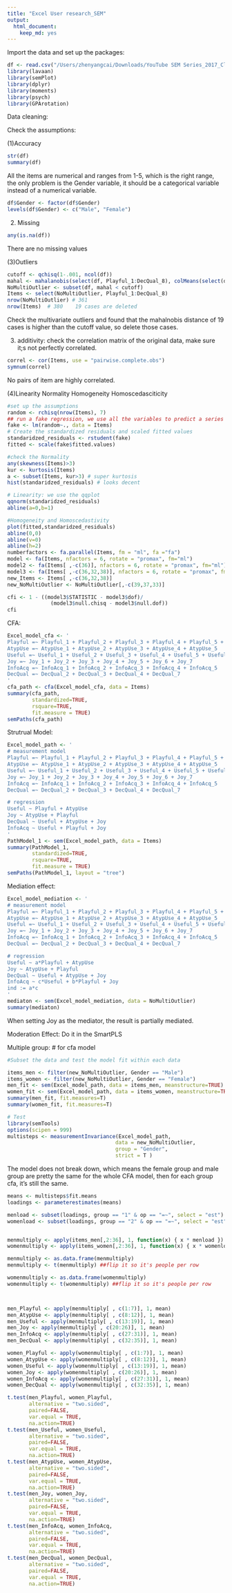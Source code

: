 ```yaml
---
title: "Excel User research_SEM"
output: 
  html_document: 
    keep_md: yes
---
```

Import the data and set up the packages:
```r
df <- read.csv("/Users/zhenyangcai/Downloads/YouTube SEM Series_2017_Cleaned.csv")
library(lavaan)
library(semPlot)
library(dplyr)
library(moments)
library(psych)
library(GPArotation)
```

Data cleaning:


Check the assumptions:

(1)Accuracy
```r
str(df)
summary(df)
```

All the items are numerical and ranges from 1-5, which is the right range, the only problem is the Gender variable, it should be a categorical variable instead of a numerical variable.

```r
df$Gender <- factor(df$Gender)
levels(df$Gender) <- c("Male", "Female")
```

(2) Missing
```r
any(is.na(df))
```
There are no missing values

(3)Outliers
```r
cutoff <- qchisq(1-.001, ncol(df))
mahal <- mahalanobis(select(df, Playful_1:DecQual_8), colMeans(select(df, Playful_1:DecQual_8)), cov(select(df, Playful_1:DecQual_8)))
NoMultiOutlier <- subset(df, mahal < cutoff)
Items <- select(NoMultiOutlier, Playful_1:DecQual_8)
nrow(NoMultiOutlier) # 361
nrow(Items)  # 380    19 cases are deleted
```

Check the multivariate outliers and found that the mahalnobis distance of 19 cases is higher than the cutoff value, so delete those cases.

(3) additivity: check the correlation matrix of the original data, make sure it;s not perfectly correlated.
```r
correl <- cor(Items, use = "pairwise.complete.obs")
symnum(correl)
```

No pairs of item are highly correlated.


(4)Linearity Normality Homogeneity  Homoscedasciticity
```r
#set up the assumptions
random <- rchisq(nrow(Items), 7)
## run a fake regression, we use all the variables to predict a series of random number
fake <- lm(random~., data = Items)
# Create the standardized residuals and scaled fitted values
standaridzed_residuals <- rstudent(fake)
fitted <- scale(fake$fitted.values)

#check the Normality
any(skewness(Items)>3)
kur <- kurtosis(Items)
a <- subset(Items, kur>3) # super kurtosis
hist(standaridzed_residuals) # looks decent

# Linearity: we use the qqplot
qqnorm(standaridzed_residuals)
abline(a=0,b=1)

#Homogeneity and Homoscedastivity
plot(fitted,standaridzed_residuals)
abline(0,0)
abline(v=0)
abline(h=2)
numberfactors <- fa.parallel(Items, fm = "ml", fa ="fa")
model <- fa(Items, nfactors = 6, rotate = "promax", fm="ml")
model2 <- fa(Items[ ,-c(36)], nfactors = 6, rotate = "promax", fm="ml")
model3 <- fa(Items[ ,-c(36,32,38)], nfactors = 6, rotate = "promax", fm="ml")
new_Items <- Items[ ,-c(36,32,38)]
new_NoMultiOutlier <- NoMultiOutlier[,-c(39,37,33)]
```


```r
cfi <- 1 - ((model3$STATISTIC - model3$dof)/
              (model3$null.chisq - model3$null.dof))
cfi
```


CFA:

```r
Excel_model_cfa <- '
Playful =~ Playful_1 + Playful_2 + Playful_3 + Playful_4 + Playful_5 + Playful_6 + Playful_7
AtypUse =~ AtypUse_1 + AtypUse_2 + AtypUse_3 + AtypUse_4 + AtypUse_5
Useful =~ Useful_1 + Useful_2 + Useful_3 + Useful_4 + Useful_5 + Useful_6 + Useful_7
Joy =~ Joy_1 + Joy_2 + Joy_3 + Joy_4 + Joy_5 + Joy_6 + Joy_7
InfoAcq =~ InfoAcq_1 + InfoAcq_2 + InfoAcq_3 + InfoAcq_4 + InfoAcq_5
DecQual =~ DecQual_2 + DecQual_3 + DecQual_4 + DecQual_7
'
cfa_path <- cfa(Excel_model_cfa, data = Items)
summary(cfa_path, 
        standardized=TRUE, 
        rsquare=TRUE, 
        fit.measure = TRUE)
semPaths(cfa_path)
```

Strutrual Model:
```r
Excel_model_path <- '
# measurement model
Playful =~ Playful_1 + Playful_2 + Playful_3 + Playful_4 + Playful_5 + Playful_6 + Playful_7
AtypUse =~ AtypUse_1 + AtypUse_2 + AtypUse_3 + AtypUse_4 + AtypUse_5
Useful =~ Useful_1 + Useful_2 + Useful_3 + Useful_4 + Useful_5 + Useful_6 + Useful_7
Joy =~ Joy_1 + Joy_2 + Joy_3 + Joy_4 + Joy_5 + Joy_6 + Joy_7
InfoAcq =~ InfoAcq_1 + InfoAcq_2 + InfoAcq_3 + InfoAcq_4 + InfoAcq_5
DecQual =~ DecQual_2 + DecQual_3 + DecQual_4 + DecQual_7

# regression
Useful ~ Playful + AtypUse
Joy ~ AtypUse + Playful
DecQual ~ Useful + AtypUse + Joy
InfoAcq ~ Useful + Playful + Joy
'
PathModel_1 <- sem(Excel_model_path, data = Items)
summary(PathModel_1, 
        standardized=TRUE, 
        rsquare=TRUE, 
        fit.measure = TRUE)
semPaths(PathModel_1, layout = "tree")
```


Mediation effect:
```r
Excel_model_mediation <- '
# measurement model
Playful =~ Playful_1 + Playful_2 + Playful_3 + Playful_4 + Playful_5 + Playful_6 + Playful_7
AtypUse =~ AtypUse_1 + AtypUse_2 + AtypUse_3 + AtypUse_4 + AtypUse_5
Useful =~ Useful_1 + Useful_2 + Useful_3 + Useful_4 + Useful_5 + Useful_6 + Useful_7
Joy =~ Joy_1 + Joy_2 + Joy_3 + Joy_4 + Joy_5 + Joy_6 + Joy_7
InfoAcq =~ InfoAcq_1 + InfoAcq_2 + InfoAcq_3 + InfoAcq_4 + InfoAcq_5
DecQual =~ DecQual_2 + DecQual_3 + DecQual_4 + DecQual_7

# regression
Useful ~ a*Playful + AtypUse
Joy ~ AtypUse + Playful
DecQual ~ Useful + AtypUse + Joy
InfoAcq ~ c*Useful + b*Playful + Joy
ind := a*c
'
mediaton <- sem(Excel_model_mediation, data = NoMultiOutlier)
summary(mediaton)
```

When setting Joy as the mediator, the result is partially mediated.


Moderation Effect: Do it in the SmartPLS




Multiple group:
# for cfa model
```r
#Subset the data and test the model fit within each data

items_men <- filter(new_NoMultiOutlier, Gender == "Male")
items_women <- filter(new_NoMultiOutlier, Gender == "Female")
men_fit <- sem(Excel_model_path, data = items_men, meanstructure=TRUE)
women_fit <- sem(Excel_model_path, data = items_women, meanstructure=TRUE)
summary(men_fit, fit.measures=T)
summary(women_fit, fit.measures=T)

# Test
library(semTools)
options(scipen = 999)
multisteps <- measurementInvariance(Excel_model_path, 
                                   data = new_NoMultiOutlier, 
                                   group = "Gender",
                                   strict = T )
```

The model does not break down, which means the female group and male group are pretty the same for the whole CFA model, then for each group cfa, it's still the same.

```r
means <- multisteps$fit.means
loadings <- parameterestimates(means)

menload <- subset(loadings, group == "1" & op == "=~", select = "est")  # loading for each item
womenload <- subset(loadings, group == "2" & op == "=~", select = "est")


menmultiply <- apply(items_men[,2:36], 1, function(x) { x * menload })
womenmultiply <- apply(items_women[,2:36], 1, function(x) { x * womenload })

menmultiply <- as.data.frame(menmultiply)
menmultiply <- t(menmultiply) ##flip it so it's people per row

womenmultiply <- as.data.frame(womenmultiply)
womenmultiply <- t(womenmultiply) ##flip it so it's people per row



men_Playful <- apply(menmultiply[ , c(1:7)], 1, mean)
men_AtypUse <- apply(menmultiply[ , c(8:12)], 1, mean)
men_Useful <- apply(menmultiply[ , c(13:19)], 1, mean)
men_Joy <- apply(menmultiply[ , c(20:26)], 1, mean)
men_InfoAcq <- apply(menmultiply[ , c(27:31)], 1, mean)
men_DecQual <- apply(menmultiply[ , c(32:35)], 1, mean)

women_Playful <- apply(womenmultiply[ , c(1:7)], 1, mean)
women_AtypUse <- apply(womenmultiply[ , c(8:12)], 1, mean)
women_Useful <- apply(womenmultiply[ , c(13:19)], 1, mean)
women_Joy <- apply(womenmultiply[ , c(20:26)], 1, mean)
women_InfoAcq <- apply(womenmultiply[ , c(27:31)], 1, mean)
women_DecQual <- apply(womenmultiply[ , c(32:35)], 1, mean)

t.test(men_Playful, women_Playful, 
       alternative = "two.sided", 
       paired=FALSE,
       var.equal = TRUE,
       na.action=TRUE)
t.test(men_Useful, women_Useful, 
       alternative = "two.sided", 
       paired=FALSE,
       var.equal = TRUE,
       na.action=TRUE)
t.test(men_AtypUse, women_AtypUse, 
       alternative = "two.sided", 
       paired=FALSE,
       var.equal = TRUE,
       na.action=TRUE)
t.test(men_Joy, women_Joy, 
       alternative = "two.sided", 
       paired=FALSE,
       var.equal = TRUE,
       na.action=TRUE)
t.test(men_InfoAcq, women_InfoAcq, 
       alternative = "two.sided", 
       paired=FALSE,
       var.equal = TRUE,
       na.action=TRUE)
t.test(men_DecQual, women_DecQual, 
       alternative = "two.sided", 
       paired=FALSE,
       var.equal = TRUE,
       na.action=TRUE)

```

















